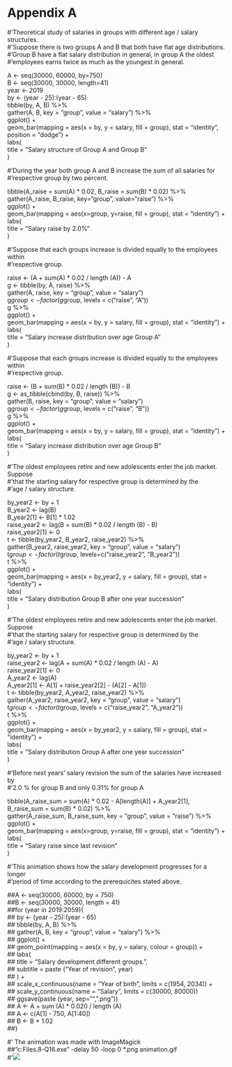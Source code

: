 # Appendix A

#'Theoretical study of salaries in groups with different age / salary structures.  
#'Suppose there is two groups A and B that both have flat age distributions.   
#'Group B have a flat salary distribution in general, in group A the oldest   
#'employees earns twice as much as the youngest in general.    
    
A <- seq(30000, 60000, by=750)  
B <- seq(30000, 30000, length=41)  
year <- 2019  
by <- (year - 25):(year - 65)    
tibble(by, A, B) %>%   
  gather(A, B, key = "group", value = "salary") %>%  
  ggplot() +  
  geom_bar(mapping = aes(x = by, y = salary, fill = group), stat = "identity", position = "dodge") +  
  labs(  
    title = "Salary structure of Group A and Group B"  
  )  
  
#'During the year both group A and B increase the sum of all salaries for   
#'respective group by two percent.  
    
tibble(A_raise = sum(A) * 0.02, B_raise = sum(B) * 0.02) %>%   
  gather(A_raise, B_raise, key="group", value="raise") %>%  
  ggplot() +  
    geom_bar(mapping = aes(x=group, y=raise, fill = group), stat = "identity") +  
	labs(  
      title = "Salary raise by 2.0%"  
    )    
  
  
#'Suppose that each groups increase is divided equally to the employees within   
#'respective group.  
	  
raise <- (A + sum(A) * 0.02 / length (A)) - A	  
g <- tibble(by, A, raise) %>%   
  gather(A, raise, key = "group", value = "salary")  
g$group <-  factor(g$group, levels = c("raise", "A"))  
g %>%  
  ggplot() +  
  geom_bar(mapping = aes(x = by, y = salary, fill = group), stat = "identity") +  
  labs(  
    title = "Salary increase distribution over age Group A"  
  )		  
	  
#'Suppose that each groups increase is divided equally to the employees within   
#'respective group.  
	  
raise <- (B + sum(B) * 0.02 / length (B)) - B	  
g <- as_tibble(cbind(by, B, raise)) %>%   
  gather(B, raise, key = "group", value = "salary")  
g$group <-  factor(g$group, levels = c("raise", "B"))  
g %>%  
  ggplot() +  
  geom_bar(mapping = aes(x = by, y = salary, fill = group), stat = "identity") +  
  labs(  
    title = "Salary increase distribution over age Group B"  
  )  
    
#'The oldest employees retire and new adolescents enter the job market. Suppose   
#'that the starting salary for respective group is determined by the   
#'age / salary structure.    
    
by_year2 <- by + 1  
B_year2 <- lag(B)  
B_year2[1] <- B[1] * 1.02  
raise_year2 <- lag(B + sum(B) * 0.02 / length (B) - B)  
raise_year2[1] <- 0  
t <- tibble(by_year2, B_year2, raise_year2) %>%  
  gather(B_year2, raise_year2, key = "group", value = "salary")  
t$group <- factor(t$group, levels=c("raise_year2", "B_year2"))  
t %>%  
  ggplot() +  
  geom_bar(mapping = aes(x = by_year2, y = salary, fill = group), stat = "identity") +  
  labs(  
    title = "Salary distribution Group B after one year succession"  
  )	    
  
#'The oldest employees retire and new adolescents enter the job market. Suppose   
#'that the starting salary for respective group is determined by the   
#'age / salary structure.      
    
by_year2 <- by + 1  
raise_year2 <- lag(A + sum(A) * 0.02 / length (A) - A)  
raise_year2[1] <- 0  
A_year2 <- lag(A)  
A_year2[1] <- A[1] + raise_year2[2] - (A[2] - A[1])  
t <- tibble(by_year2, A_year2, raise_year2) %>%  
  gather(A_year2, raise_year2, key = "group", value = "salary")  
t$group <- factor(t$group, levels = c("raise_year2", "A_year2"))  
t %>%  
  ggplot() +  
  geom_bar(mapping = aes(x = by_year2, y = salary, fill = group), stat = "identity") +  
  labs(  
    title = "Salary distribution Group A after one year succession"  
  )	   
  
#'Before next years’ salary revision the sum of the salaries have increased by   
#'2.0 % for group B and only 0.31% for group A  
    
tibble(A_raise_sum = sum(A) * 0.02 - A[length(A)] + A_year2[1], B_raise_sum = sum(B) * 0.02) %>%   
  gather(A_raise_sum, B_raise_sum, key = "group", value = "raise") %>%  
  ggplot() +  
    geom_bar(mapping = aes(x=group, y=raise, fill = group), stat = "identity") +  
	labs(  
      title = "Salary raise since last revision"  
    )     
	  
#'This animation shows how the salary development progresses for a longer   
#'period of time according to the prerequicites stated above.  
  
##A <- seq(30000, 60000, by = 750)  
##B <- seq(30000, 30000, length = 41)  
##for (year in 2019:2059){  
## by <- (year - 25):(year - 65)    
## tibble(by, A, B) %>%   
##   gather(A, B, key = "group", value = "salary") %>%  
##   ggplot() +  
##     geom_point(mapping = aes(x = by, y = salary, colour = group)) +  
##     labs(  
##       title = "Salary development different groups.",  
##		subtitle = paste ("Year of revision", year)  
##     ) +  
##	  scale_x_continuous(name = "Year of birth", limits = c(1954, 2034)) +  
##     scale_y_continuous(name = "Salary", limits = c(30000, 80000))		    
## ggsave(paste (year, sep="", ".png"))  
## A <- A + sum (A) * 0.020 / length (A)  
## A <- c(A[1] - 750, A[1:40])  
## B <- B * 1.02  
##}	  
	  
#' The animation was made with ImageMagick  
##"c:\Program Files\ImageMagick-7.0.8-Q16\magick.exe" -delay 50 -loop 0 *.png animation.gif	  
#'![](https://github.com/MikaelLundqvist/SCB-Engineers-Jonkoping/blob/master/animation.gif)	  

